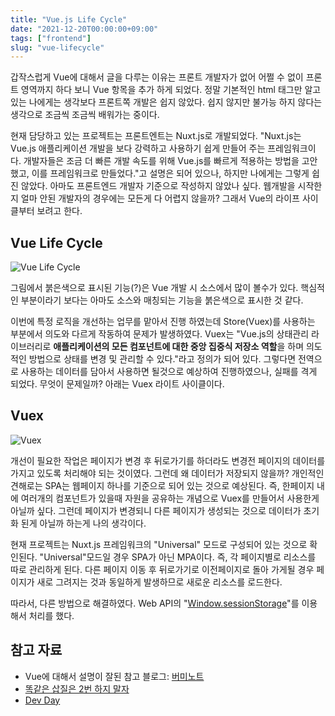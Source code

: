 ```yaml
---
title: "Vue.js Life Cycle"
date: "2021-12-20T00:00:00+09:00"
tags: ["frontend"]
slug: "vue-lifecycle"
---
```


갑작스럽게 Vue에 대해서 글을 다루는 이유는 프론트 개발자가 없어 어쩔 수 없이 프론트 영역까지 하다 보니 Vue 항목을 추가 하게 되었다. 정말 기본적인 html 태그만 알고 있는 나에게는 생각보다 프론트쪽 개발은 쉽지 않았다. 쉽지 않지만 불가능 하지 않다는 생각으로 조금씩 조금씩 배워가는 중이다.

현재 담당하고 있는 프로젝트는 프론트엔트는 Nuxt.js로 개발되었다. "Nuxt.js는 Vue.js 애플리케이션 개발을 보다 강력하고 사용하기 쉽게 만들어 주는 프레임워크이다. 개발자들은 조금 더 빠른 개발 속도를 위해 Vue.js를 빠르게 적용하는 방법을 고안했고, 이를 프레임워크로 만들었다."고 설명은 되어 있으나, 하지만 나에게는 그렇게 쉽진 않았다. 아마도 프론트엔드 개발자 기준으로 작성하지 않았나 싶다. 웹개발을 시작한지 얼마 안된 개발자의 경우에는 모든게 다 어렵지 않을까? 그래서 Vue의 라이프 사이클부터 보려고 한다.

## Vue Life Cycle

![Vue Life Cycle](https://github.com/choongbeom/choongbeom.github.io/blob/main/src/app/posts/Img/vuelifecycle.png?raw=true)

그림에서 붉은색으로 표시된 기능(?)은 Vue 개발 시 소스에서 많이 볼수가 있다. 핵심적인 부분이라기 보다는 아마도 소스와 매칭되는 기능을 붉은색으로 표시한 것 같다.

이번에 특정 로직을 개선하는 업무를 맡아서 진행 하였는데 Store(Vuex)를 사용하는 부분에서 의도와 다르게 작동하여 문제가 발생하였다. Vuex는 "Vue.js의 상태관리 라이브러리로 **애플리케이션의 모든 컴포넌트에 대한 중앙 집중식 저장소 역할**을 하며 의도적인 방법으로 상태를 변경 및 관리할 수 있다."라고 정의가 되어 있다. 그렇다면 전역으로 사용하는 데이터를 담아서 사용하면 될것으로 예상하여 진행하였으나, 실패를 격게 되었다. 무엇이 문제일까? 아래는 Vuex 라이트 사이클이다.

## Vuex

![Vuex](https://github.com/choongbeom/choongbeom.github.io/blob/main/src/app/posts/Img/vuex.png?raw=true)

개선이 필요한 작업은 페이지가 변경 후 뒤로가기를 하더라도 변경전 페이지의 데이터를 가지고 있도록 처리해야 되는 것이였다. 그런데 왜 데이터가 저장되지 않을까? 개인적인 견해로는 SPA는 웹페이지 하나를 기준으로 되어 있는 것으로 예상된다. 즉, 한페이지 내에 여러개의 컴포넌트가 있을때 자원을 공유하는 개념으로 Vuex를 만들어서 사용한게 아닐까 싶다. 그런데 페이지가 변경되니 다른 페이지가 생성되는 것으로 데이터가 초기화 된게 아닐까 하는게 나의 생각이다.

현재 프로젝트는 Nuxt.js 프레임워크의 "Universal" 모드로 구성되어 있는 것으로 확인된다. "Universal"모드일 경우 SPA가 아닌 MPA이다. 즉, 각 페이지별로 리소스를 따로 관리하게 된다. 다른 페이지 이동 후 뒤로가기로 이전페이지로 돌아 가게될 경우 페이지가 새로 그려지는 것과 동일하게 발생하므로 새로운 리소스를 로드한다.

따라서, 다른 방법으로 해결하였다. Web API의 "[Window.sessionStorage](https://developer.mozilla.org/ko/docs/Web/API/Window/sessionStorage)"를 이용해서 처리를 했다.



## 참고 자료
- Vue에 대해서 설명이 잘된 참고 블로그: [버미노트](https://beomy.tistory.com/47)
- [똑같은 삽질은 2번 하지 말자](https://heewon26.tistory.com/156)
- [Dev Day](https://day0404.tistory.com/8)